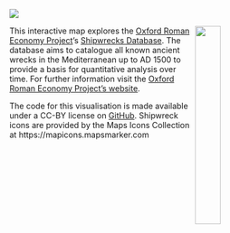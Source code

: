 <img src="images/oxrep_banner.jpg">

<img src="images/Augustus_Foundation_logo.jpg" width = "30%" style="float:right; padding-right:25px">

<p>

This interactive map explores the <a href="http://oxrep.classics.ox.ac.uk" target="_blank">Oxford Roman Economy Project</a>’s <a href="http://oxrep.classics.ox.ac.uk/databases/shipwrecks_database/" target="_blank">Shipwrecks Database</a>. The database aims to catalogue all known ancient wrecks in the Mediterranean up to AD 1500 to provide a basis for quantitative analysis over time. For further information visit the <a href="http://oxrep.classics.ox.ac.uk/databases/shipwrecks_database/" target="_blank">Oxford Roman Economy Project’s website</a>.

</p>

<p>
The code for this visualisation is made available under a CC-BY license on <a href="https://github.com/ox-it/Live-Data_Case-Studies/tree/gh-pages/2016/Oxford-Roman-Economy-Project">GitHub</a>. Shipwreck icons are provided by the Maps Icons Collection at https://mapicons.mapsmarker.com
</p>
